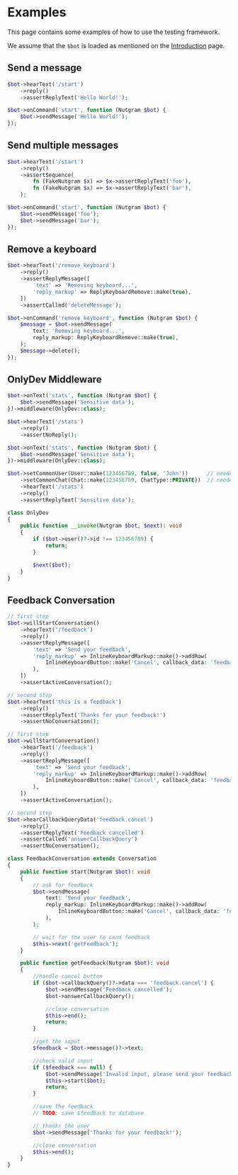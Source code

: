 
# Examples

This page contains some examples of how to use the testing framework.

We assume that the `$bot` is loaded as mentioned on the [Introduction](testing/introduction.md) page.

## Send a message

<Tabs>
<TabItem value="test" label="Test">

```php
$bot->hearText('/start')
    ->reply()
    ->assertReplyText('Hello World!');
```

</TabItem>
<TabItem value="handler" label="Handler">

```php
$bot->onCommand('start', function (Nutgram $bot) {
    $bot->sendMessage('Hello World!');
});
```

</TabItem>
</Tabs>

## Send multiple messages

<Tabs>
<TabItem value="test" label="Test">

```php
$bot->hearText('/start')
    ->reply()
    ->assertSequence(
        fn (FakeNutgram $x) => $x->assertReplyText('foo'),
        fn (FakeNutgram $x) => $x->assertReplyText('bar'),
    );
```

</TabItem>
<TabItem value="handler" label="Handler">

```php
$bot->onCommand('start', function (Nutgram $bot) {
    $bot->sendMessage('foo');
    $bot->sendMessage('bar');
});
```

</TabItem>
</Tabs>

## Remove a keyboard

<Tabs>
<TabItem value="test" label="Test">

```php
$bot->hearText('/remove_keyboard')
    ->reply()
    ->assertReplyMessage([
        'text' => 'Removing keyboard...',
        'reply_markup' => ReplyKeyboardRemove::make(true),
    ])
    ->assertCalled('deleteMessage');
```

</TabItem>
<TabItem value="handler" label="Handler">

```php
$bot->onCommand('remove_keyboard', function (Nutgram $bot) {
    $message = $bot->sendMessage(
        text: 'Removing keyboard...',
        reply_markup: ReplyKeyboardRemove::make(true),
    );
    $message->delete();
});
```

</TabItem>
</Tabs>

## OnlyDev Middleware

<Tabs>
<TabItem value="test" label="Test">

```php title="unable to get stats"
$bot->onText('stats', function (Nutgram $bot) {
    $bot->sendMessage('Sensitive data');
})->middleware(OnlyDev::class);

$bot->hearText('/stats')
    ->reply()
    ->assertNoReply();
```

```php title="able to get stats"
$bot->onText('stats', function (Nutgram $bot) {
    $bot->sendMessage('Sensitive data');
})->middleware(OnlyDev::class);

$bot->setCommonUser(User::make(123456789, false, 'John'))      // needed to not get a random user id
    ->setCommonChat(Chat::make(123456789, ChatType::PRIVATE))  // needed to not get a random user id
    ->hearText('/stats')
    ->reply()
    ->assertReplyText('Sensitive data');
```

</TabItem>
<TabItem value="handler" label="Handler">

```php
class OnlyDev
{
    public function __invoke(Nutgram $bot, $next): void
    {
        if ($bot->user()?->id !== 123456789) {
            return;
        }

        $next($bot);
    }
}
```

</TabItem>
</Tabs>

## Feedback Conversation

<Tabs>
<TabItem value="test" label="Test">

```php title="send feedback"
// first step
$bot->willStartConversation()
    ->hearText('/feedback')
    ->reply()
    ->assertReplyMessage([
        'text' => 'Send your feedback',
        'reply_markup' => InlineKeyboardMarkup::make()->addRow(
            InlineKeyboardButton::make('Cancel', callback_data: 'feedback.cancel'),
        ),
    ])
    ->assertActiveConversation();

// second step
$bot->hearText('this is a feedback')
    ->reply()
    ->assertReplyText('Thanks for your feedback!')
    ->assertNoConversation();
```

```php title="cancel feedback"
// first step
$bot->willStartConversation()
    ->hearText('/feedback')
    ->reply()
    ->assertReplyMessage([
        'text' => 'Send your feedback',
        'reply_markup' => InlineKeyboardMarkup::make()->addRow(
            InlineKeyboardButton::make('Cancel', callback_data: 'feedback.cancel'),
        ),
    ])
    ->assertActiveConversation();

// second step
$bot->hearCallbackQueryData('feedback.cancel')
    ->reply()
    ->assertReplyText('Feedback cancelled')
    ->assertCalled('answerCallbackQuery')
    ->assertNoConversation();
```

</TabItem>
<TabItem value="handler" label="Conversation">

```php
class FeedbackConversation extends Conversation
{
    public function start(Nutgram $bot): void
    {
        // ask for feedback
        $bot->sendMessage(
            text: 'Send your feedback',
            reply_markup: InlineKeyboardMarkup::make()->addRow(
                InlineKeyboardButton::make('Cancel', callback_data: 'feedback.cancel')
            ),
        );

        // wait for the user to send feedback
        $this->next('getFeedback');
    }

    public function getFeedback(Nutgram $bot): void
    {
        //handle cancel button
        if ($bot->callbackQuery()?->data === 'feedback.cancel') {
            $bot->sendMessage('Feedback cancelled');
            $bot->answerCallbackQuery();

            //close conversation
            $this->end();
            return;
        }

        //get the input
        $feedback = $bot->message()?->text;

        //check valid input
        if ($feedback === null) {
            $bot->sendMessage('Invalid input, please send your feedback again');
            $this->start($bot);
            return;
        }

        //save the feedback
        // TODO: save $feedback to database

        // thanks the user
        $bot->sendMessage('Thanks for your feedback!');

        //close conversation
        $this->end();
    }
}
```

</TabItem>
</Tabs>

